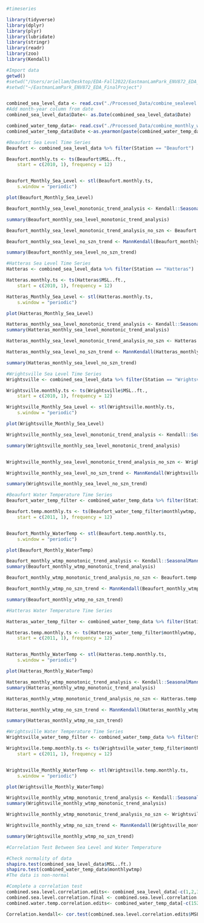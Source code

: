 ```r
#timeseries 

library(tidyverse)
library(dplyr)
library(plyr)
library(lubridate)
library(stringr)
library(readr)
library(zoo)
library(Kendall)
```

```r
#Import data
getwd()
#setwd("/Users/ariellam/Desktop/EDA-Fall2022/EastmanLamPark_ENV872_EDA_FinalProject/EastmanLamPark_ENV872_EDA_FinalProject")
#setwd("~/EastmanLamPark_ENV872_EDA_FinalProject")


combined_sea_level_data <- read.csv("./Processed_Data/combine_sealevel.csv")
#Add month-year column from date
combined_sea_level_data$Date<- as.Date(combined_sea_level_data$Date)

combined_water_temp_data<- read.csv("./Processed_Data/combine_monthly_water_temp.csv")
combined_water_temp_data$Date <-as.yearmon(paste(combined_water_temp_data$Year, combined_water_temp_data$Month, sep="-"), "%Y-%m")

```

```r
#Beaufort Sea Level Time Series
Beaufort <- combined_sea_level_data %>% filter(Station == "Beaufort")

Beaufort.monthly.ts <- ts(Beaufort$MSL..ft.,
    start = c(2010, 1), frequency = 12)


Beaufort_Monthly_Sea_Level <- stl(Beaufort.monthly.ts,
    s.window = "periodic")

plot(Beaufort_Monthly_Sea_Level)

Beaufort_monthly_sea_level_monotonic_trend_analysis <- Kendall::SeasonalMannKendall(Beaufort.monthly.ts)

summary(Beaufort_monthly_sea_level_monotonic_trend_analysis)

Beaufort_monthly_sea_level_monotonic_trend_analysis_no_szn <- Beaufort.monthly.ts - Beaufort_Monthly_Sea_Level$time.series[,1]

Beaufort_monthly_sea_level_no_szn_trend <- MannKendall(Beaufort_monthly_sea_level_monotonic_trend_analysis_no_szn)

summary(Beaufort_monthly_sea_level_no_szn_trend)

```

```r
#Hatteras Sea Level Time Series
Hatteras <- combined_sea_level_data %>% filter(Station == "Hatteras")

Hatteras.monthly.ts <- ts(Hatteras$MSL..ft.,
    start = c(2010, 1), frequency = 12)

Hatteras_Monthly_Sea_Level <- stl(Hatteras.monthly.ts,
    s.window = "periodic")

plot(Hatteras_Monthly_Sea_Level)

Hatteras_monthly_sea_level_monotonic_trend_analysis <- Kendall::SeasonalMannKendall(Hatteras.monthly.ts)
summary(Hatteras_monthly_sea_level_monotonic_trend_analysis)

Hatteras_monthly_sea_level_monotonic_trend_analysis_no_szn <- Hatteras.monthly.ts - Hatteras_Monthly_Sea_Level$time.series[,1]

Hatteras_monthly_sea_level_no_szn_trend <- MannKendall(Hatteras_monthly_sea_level_monotonic_trend_analysis_no_szn)

summary(Hatteras_monthly_sea_level_no_szn_trend)

```

```r
#Wrightsville Sea Level Time Series
Wrightsville <- combined_sea_level_data %>% filter(Station == "Wrightsville")

Wrightsville.monthly.ts <- ts(Wrightsville$MSL..ft.,
    start = c(2010, 1), frequency = 12)

Wrightsville_Monthly_Sea_Level <- stl(Wrightsville.monthly.ts,
    s.window = "periodic")

plot(Wrightsville_Monthly_Sea_Level)

Wrightsville_monthly_sea_level_monotonic_trend_analysis <- Kendall::SeasonalMannKendall(Wrightsville.monthly.ts)

summary(Wrightsville_monthly_sea_level_monotonic_trend_analysis)


Wrightsville_monthly_sea_level_monotonic_trend_analysis_no_szn <- Wrightsville.monthly.ts - Wrightsville_Monthly_Sea_Level$time.series[,1]

Wrightsville_monthly_sea_level_no_szn_trend <- MannKendall(Wrightsville_monthly_sea_level_monotonic_trend_analysis_no_szn)

summary(Wrightsville_monthly_sea_level_no_szn_trend)
```

```r
#Beaufort Water Temperature Time Series
Beaufort_water_temp_filter <- combined_water_temp_data %>% filter(Station == "Beaufort")

Beaufort.temp.monthly.ts <- ts(Beaufort_water_temp_filter$monthlywtmp,
    start = c(2011, 1), frequency = 12)


Beaufort_Monthly_WaterTemp <- stl(Beaufort.temp.monthly.ts,
    s.window = "periodic")

plot(Beaufort_Monthly_WaterTemp)

Beaufort_monthly_wtmp_monotonic_trend_analysis <- Kendall::SeasonalMannKendall(Beaufort.temp.monthly.ts)
summary(Beaufort_monthly_wtmp_monotonic_trend_analysis)

Beaufort_monthly_wtmp_monotonic_trend_analysis_no_szn <- Beaufort.temp.monthly.ts - Beaufort_Monthly_WaterTemp$time.series[,1]

Beaufort_monthly_wtmp_no_szn_trend <- MannKendall(Beaufort_monthly_wtmp_monotonic_trend_analysis_no_szn)

summary(Beaufort_monthly_wtmp_no_szn_trend)
```

```r
#Hatteras Water Temperature Time Series

Hatteras_water_temp_filter <- combined_water_temp_data %>% filter(Station == "Hatteras")

Hatteras.temp.monthly.ts <- ts(Hatteras_water_temp_filter$monthlywtmp,
    start = c(2011, 1), frequency = 12)


Hatteras_Monthly_WaterTemp <- stl(Hatteras.temp.monthly.ts,
    s.window = "periodic")

plot(Hatteras_Monthly_WaterTemp)

Hatteras_monthly_wtmp_monotonic_trend_analysis <- Kendall::SeasonalMannKendall(Hatteras.temp.monthly.ts)
summary(Hatteras_monthly_wtmp_monotonic_trend_analysis)

Hatteras_monthly_wtmp_monotonic_trend_analysis_no_szn <- Hatteras.temp.monthly.ts - Hatteras_Monthly_WaterTemp$time.series[,1]

Hatteras_monthly_wtmp_no_szn_trend <- MannKendall(Hatteras_monthly_wtmp_monotonic_trend_analysis_no_szn)

summary(Hatteras_monthly_wtmp_no_szn_trend)

```

```r
#Wrightsville Water Temperature Time Series
Wrightsville_water_temp_filter <- combined_water_temp_data %>% filter(Station == "Wrightsville")

Wrightsville.temp.monthly.ts <- ts(Wrightsville_water_temp_filter$monthlywtmp,
    start = c(2011, 1), frequency = 12)


Wrightsville_Monthly_WaterTemp <- stl(Wrightsville.temp.monthly.ts,
    s.window = "periodic")

plot(Wrightsville_Monthly_WaterTemp)

Wrightsville_monthly_wtmp_monotonic_trend_analysis <- Kendall::SeasonalMannKendall(Wrightsville.temp.monthly.ts)
summary(Wrightsville_monthly_wtmp_monotonic_trend_analysis)

Wrightsville_monthly_wtmp_monotonic_trend_analysis_no_szn <- Wrightsville.temp.monthly.ts - Wrightsville_Monthly_WaterTemp$time.series[,1]

Wrightsville_monthly_wtmp_no_szn_trend <- MannKendall(Wrightsville_monthly_wtmp_monotonic_trend_analysis_no_szn)

summary(Wrightsville_monthly_wtmp_no_szn_trend)

```

```r
#Correlation Test Between Sea Level and Water Temperature

#Check normality of data
shapiro.test(combined_sea_level_data$MSL..ft.)
shapiro.test(combined_water_temp_data$monthlywtmp)
#The data is non-normal

#Complete a correlation test
combined.sea.level.correlation.edits<- combined_sea_level_data[-c(1,2,3,4,5,6,7,8,9,10,11,12,145,146,147,148,149,150,151,152,153,154,155,156,157,158,159,160,161,162,290,291,292,293,294,295,296,297,298,299,300,301,427,428,429,430,431,432,433,434,435,436),]
combined.sea.level.correlation.final <- combined.sea.level.correlation.edits[-c(427,428,429,430,431,432,433,434,435,436),]
combined.water.temp.correlation.edits<- combined_water_temp_data[-c(152,163,164,262,263,273,279,294,359,360,361,362),]

Correlation.kendall<- cor.test(combined.sea.level.correlation.edits$MSL..ft., combined.water.temp.correlation.edits$monthlywtmp, method = "kendall")

```

